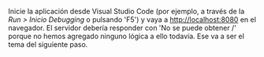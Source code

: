 Inicie la aplicación desde Visual Studio Code (por ejemplo, a través de la _Run > Inicio Debugging_
o pulsando 'F5') y vaya a [http://localhost:8080](http://localhost:8080)
en el navegador. El servidor debería responder con 'No se puede obtener /' porque no hemos agregado ninguno
lógica a ello todavía. Ese va a ser el tema del siguiente paso.